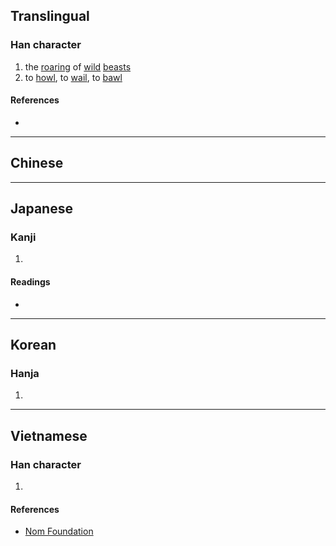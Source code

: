 {{character info/new}}
==Translingual==

===Han character===
{{Han char|rn=30|rad=口|as=12|sn=15|four=|canj=RHUJ|ids=⿰口臯}}

# the [[roar]]ing of [[wild]] [[beast]]s
# to [[howl]], to [[wail]], to [[bawl]]

====References====
* {{Han ref|kx=0207.180|dkj=04264|dj=0430.160|hdz=10685.010|uh=5637|ud=22071}}

----

==Chinese==
{{zh-see|嗥|v}}

----

==Japanese==

===Kanji===
{{ja-kanji|grade=|rs=口12}}

# {{rfdef|ja|sort=口12}}

====Readings====
* {{ja-readings|on=[[こう]] (kō), [[ごう]] (gō)|kun=[[ほえる]] (hoeru), [[さけぶ]] (sakebu)}}

----

==Korean==

===Hanja===
{{ko-hanja|hangeul=호|rv=ho|mr=ho}}

# {{rfdef|ko|sort=口12}}

----

==Vietnamese==

===Han character===
{{vi-hantu|[[hào]]|rs=口12}}

# {{rfdef|vi|sort=口12}}

====References====
* [http://nomfoundation.org/common/nom_details.php?codepoint=5637 Nom Foundation]
